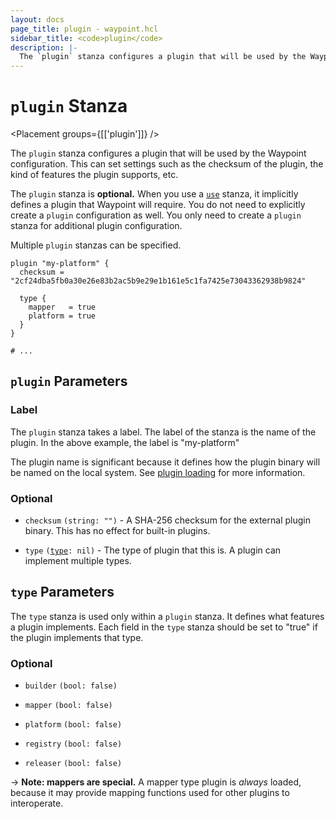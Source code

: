 ```yaml
---
layout: docs
page_title: plugin - waypoint.hcl
sidebar_title: <code>plugin</code>
description: |-
  The `plugin` stanza configures a plugin that will be used by the Waypoint configuration. This can set settings such as the checksum of the plugin, the kind of features the plugin supports, etc.
---
```


# `plugin` Stanza

<Placement groups={[['plugin']]} />

The `plugin` stanza configures a plugin that will be used by the Waypoint
configuration. This can set settings such as the checksum of the plugin,
the kind of features the plugin supports, etc.

The `plugin` stanza is **optional.** When you use a [`use`](/docs/waypoint-hcl/use)
stanza, it implicitly defines a plugin that Waypoint will require. You do not
need to explicitly create a `plugin` configuration as well. You only need to
create a `plugin` stanza for additional plugin configuration.

Multiple `plugin` stanzas can be specified.

```hcl
plugin "my-platform" {
  checksum = "2cf24dba5fb0a30e26e83b2ac5b9e29e1b161e5c1fa7425e73043362938b9824"

  type {
    mapper   = true
    platform = true
  }
}

# ...
```

## `plugin` Parameters

### Label

The `plugin` stanza takes a label. The label of the stanza is the name
of the plugin. In the above example, the label is "my-platform"

The plugin name is significant because it defines how the plugin binary
will be named on the local system. See [plugin loading](#TODO) for more
information.

### Optional

- `checksum` `(string: "")` - A SHA-256 checksum for the external plugin binary.
  This has no effect for built-in plugins.

- `type` <code>([type](/docs/waypoint-hcl/plugin#type-parameters): nil)</code> - The
  type of plugin that this is. A plugin can implement multiple types.

## `type` Parameters

The `type` stanza is used only within a `plugin` stanza. It defines what features
a plugin implements. Each field in the `type` stanza should be set to "true"
if the plugin implements that type.

### Optional

- `builder` `(bool: false)`

- `mapper` `(bool: false)`

- `platform` `(bool: false)`

- `registry` `(bool: false)`

- `releaser` `(bool: false)`

-> **Note: mappers are special.** A mapper type plugin is _always_ loaded,
because it may provide mapping functions used for other plugins to interoperate.
